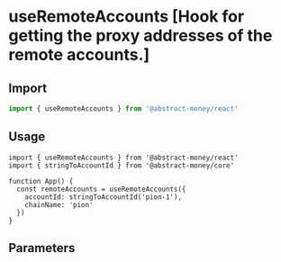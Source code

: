 
# useRemoteAccounts [Hook for getting the proxy addresses of the remote accounts.]

## Import

```ts twoslash 
import { useRemoteAccounts } from '@abstract-money/react'
```

## Usage

```tsx twoslash [index.tsx]
import { useRemoteAccounts } from '@abstract-money/react'
import { stringToAccountId } from '@abstract-money/core'

function App() {
  const remoteAccounts = useRemoteAccounts({
    accountId: stringToAccountId('pion-1'),
    chainName: 'pion'
  })
}
```

## Parameters
<ParameterCommonSnippet/>
<ParameterExtraSnippet />
<ParameterQuerySnippet />
